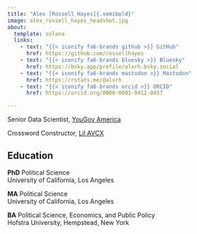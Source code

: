 ```yaml
---
title: "Alex [Rossell Hayes]{.semibold}"
image: alex_rossell_hayes_headshot.jpg
about:
  template: solana
  links:
    - text: "{{< iconify fa6-brands github >}} GitHub"
      href: https://github.com/rossellhayes
    - text: "{{< iconify fa6-brands bluesky >}} Bluesky"
      href: https://bsky.app/profile/alxrh.bsky.social
    - text: "{{< iconify fa6-brands mastodon >}} Mastodon"
      href: https://rstats.me/@alxrh
    - text: "{{< iconify fa6-brands orcid >}} ORCID"
      href: https://orcid.org/0000-0001-9412-0457

---
```


Senior Data Scientist, [YouGov America](https://today.yougov.com/)

Crossword Constructor, [Lil AVCX](https://avxwords.com/)

## Education

**PhD** Political Science  
University of California, Los Angeles

**MA** Political Science  
University of California, Los Angeles

**BA** Political Science, Economics, and Public Policy  
Hofstra University, Hempstead, New York
